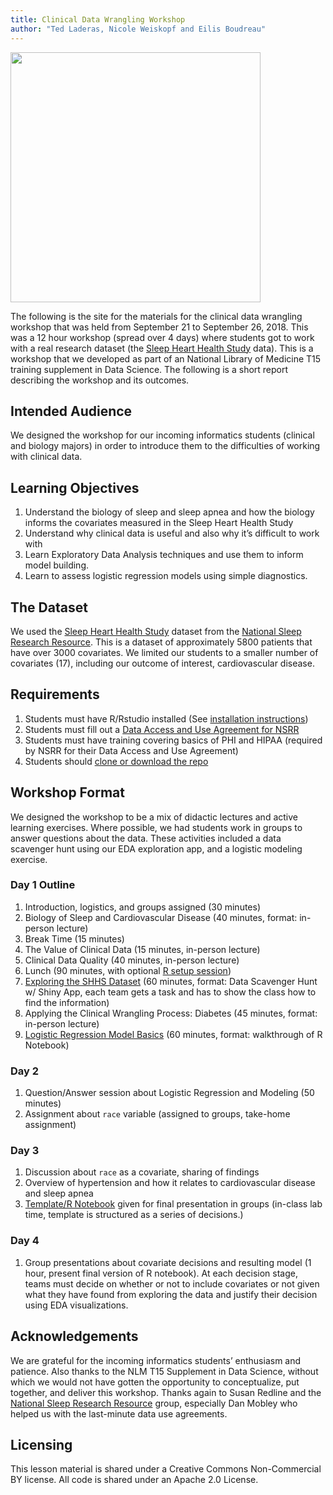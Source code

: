 ```yaml
---
title: Clinical Data Wrangling Workshop
author: "Ted Laderas, Nicole Weiskopf and Eilis Boudreau"
---
```


<img src="img/1.png" height="400px">

The following is the site for the materials for the clinical data wrangling workshop that was held from September 21 to September 26, 2018. This was a 12 hour workshop (spread over 4 days) where students got to work with a real research dataset (the [Sleep Heart Health Study](http://sleepdata.org) data). This is a workshop that we developed as part of an National Library of Medicine T15 training supplement in Data Science. The following is a short report describing the workshop and its outcomes.

## Intended Audience

We designed the workshop for our incoming informatics students (clinical and biology majors) in order to introduce them to the difficulties of working with clinical data.

## Learning Objectives

1. Understand the biology of sleep and sleep apnea and how the biology informs the covariates measured in the Sleep Heart Health Study
2. Understand why clinical data is useful and also why it's difficult to work with
3. Learn Exploratory Data Analysis techniques and use them to inform model building.
4. Learn to assess logistic regression models using simple diagnostics.

## The Dataset

We used the [Sleep Heart Health Study](https://sleepdata.org/datasets/shhs) dataset from the [National Sleep Research Resource](https://sleepdata.org). This is a dataset of approximately 5800 patients that have over 3000 covariates. We limited our students to a smaller number of covariates (17), including our outcome of interest, cardiovascular disease.

## Requirements

1. Students must have R/Rstudio installed (See [installation instructions](install/installing_R_Rstudio.pdf))
2. Students must fill out a [Data Access and Use Agreement for NSRR](RequestingDataAccessInstructions.pdf)
3. Students must have training covering basics of PHI and HIPAA (required by NSRR for their Data Access and Use Agreement)
4. Students should [clone or download the repo](http://github.com/laderast/shhs_workshop)

## Workshop Format

We designed the workshop to be a mix of didactic lectures and active learning exercises. Where possible, we had students work in groups to answer questions about the data. These activities included a data scavenger hunt using our EDA exploration app, and a logistic modeling exercise.

### Day 1 Outline

1. Introduction, logistics, and groups assigned (30 minutes)
1. Biology of Sleep and Cardiovascular Disease (40 minutes, format: in-person lecture)
1. Break Time (15 minutes)
1. The Value of Clinical Data (15 minutes, in-person lecture)
1. Clinical Data Quality (40 minutes, in-person lecture)
1. Lunch (90 minutes, with optional [R setup session](install/installing_R_Rstudio.pdf))
1. [Exploring the SHHS Dataset](slides/data_exploration_wrangling.html) (60 minutes, format: Data Scavenger Hunt w/ Shiny App, each team gets a task and has to show the class how to find the information)
1. Applying the Clinical Wrangling Process: Diabetes (45 minutes, format: in-person lecture)
1. [Logistic Regression Model Basics](notebooks/predictive_model.nb.html) (60 minutes, format: walkthrough of R Notebook)

### Day 2

1. Question/Answer session about Logistic Regression and Modeling (50 minutes)
1. Assignment about `race` variable (assigned to groups, take-home assignment)

### Day 3

1. Discussion about `race` as a covariate, sharing of findings
1. Overview of hypertension and how it relates to cardiovascular disease and sleep apnea
1. [Template/R Notebook](notebooks/final_report.nb.html) given for final presentation in groups (in-class lab time, template is structured as a series of decisions.)

### Day 4

1. Group presentations about covariate decisions and resulting model (1 hour, present final version of R notebook). At each decision stage, teams must decide on whether or not to include covariates or not given what they have found from exploring the data and justify their decision using EDA visualizations.

## Acknowledgements

We are grateful for the incoming informatics students’ enthusiasm and patience. Also thanks to the NLM T15 Supplement in Data Science, without which we would not have gotten the opportunity to conceptualize, put together, and deliver this workshop. Thanks again to Susan Redline and the [National Sleep Research Resource](http://sleepdata.org) group, especially Dan Mobley who helped us with the last-minute data use agreements.

## Licensing

This lesson material is shared under a Creative Commons Non-Commercial BY license. All code is shared under an Apache 2.0 License.